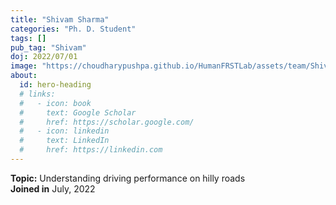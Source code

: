 ```yaml
---
title: "Shivam Sharma"
categories: "Ph. D. Student"
tags: []
pub_tag: "Shivam"
doj: 2022/07/01
image: "https://choudharypushpa.github.io/HumanFRSTLab/assets/team/Shivam.jpg"
about:
  id: hero-heading
  # links:
  #   - icon: book
  #     text: Google Scholar
  #     href: https://scholar.google.com/
  #   - icon: linkedin
  #     text: LinkedIn
  #     href: https://linkedin.com
---
```


:::{#hero-heading}
**Topic:** Understanding driving performance on hilly roads
 <br>
**Joined in** July, 2022
:::